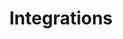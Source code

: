 ---
title: Integrations
description: Integrate your Agent with other libraries and services, right out of the box.
index: true
full: true
---